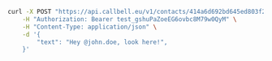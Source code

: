 ```bash
curl -X POST "https://api.callbell.eu/v1/contacts/414a6d692bd645ed803f2e7ce360d4c8/conversation/note" \
    -H "Authorization: Bearer test_gshuPaZoeEG6ovbc8M79w0QyM" \
    -H "Content-Type: application/json" \
    -d '{
        "text": "Hey @john.doe, look here!",
    }'
```
